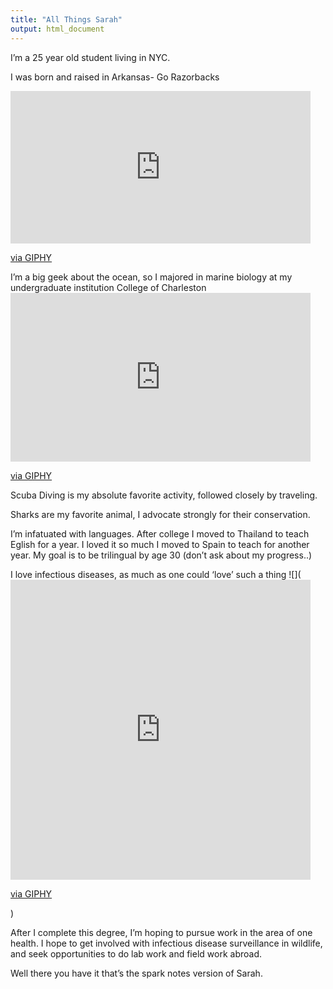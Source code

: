 ```yaml
---
title: "All Things Sarah"
output: html_document
---
```


I'm a 25 year old student living in NYC.

I was born and raised in Arkansas- Go Razorbacks

<iframe src="https://giphy.com/embed/l1J9zzwIqWfBWJ9v2" width="480" height="244" frameBorder="0" class="giphy-embed" allowFullScreen></iframe><p><a href="https://giphy.com/gifs/secnetwork-college-football-sec-l1J9zzwIqWfBWJ9v2">via GIPHY</a></p>

I'm a big geek about the ocean, so I majored in marine biology at my undergraduate institution College of Charleston
<iframe src="https://giphy.com/embed/IW8v4AX8GgwM" width="480" height="270" frameBorder="0" class="giphy-embed" allowFullScreen></iframe><p><a href="https://giphy.com/gifs/ocean-IW8v4AX8GgwM">via GIPHY</a></p>

Scuba Diving is my absolute favorite activity, followed closely by traveling.

Sharks are my favorite animal, I advocate strongly for their conservation.

I'm infatuated with languages.
After college I moved to Thailand to teach Eglish for a year.
I loved it so much I moved to Spain to teach for another year.
My goal is to be trilingual by age 30 (don't ask about my progress..)

I love infectious diseases, as much as one could 'love' such a thing 
![](<iframe src="https://giphy.com/embed/xBIyz9QWatPdm" width="480" height="480" frameBorder="0" class="giphy-embed" allowFullScreen></iframe><p><a href="https://giphy.com/gifs/artists-on-tumblr-foxadhd-xBIyz9QWatPdm">via GIPHY</a></p>)

After I complete this degree, I'm hoping to pursue work in the area of one health. I hope to get involved with infectious disease surveillance in wildlife, and seek opportunities to do lab work and field work abroad. 

Well there you have it that's the spark notes version of Sarah. 

